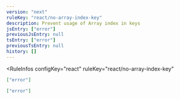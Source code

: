 ```yaml
---
version: "next"
ruleKey: "react/no-array-index-key"
description: Prevent usage of Array index in keys
jsEntry: ["error"]
previousJsEntry: null
tsEntry: ["error"]
previousTsEntry: null
history: []
---
```


<RuleInfos 
  configKey="react" 
  ruleKey="react/no-array-index-key" 
>

```json
["error"]
```

```json
["error"]
```

</RuleInfos>
